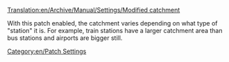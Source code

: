 [[Translation:en/Archive/Manual/Settings/Modified catchment]]
[[Category:en/Patch Settings]]

With this patch enabled, the catchment varies depending on what type of "station" it is.  For example, train stations have a larger catchment area than bus stations and airports are bigger still.